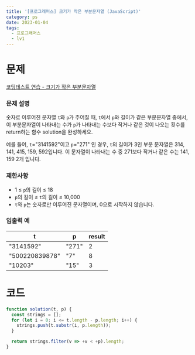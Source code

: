 ```yaml
---
title: '[프로그래머스] 크기가 작은 부분문자열 (JavaScript)'
category: ps
date: 2023-01-04
tags:
  - 프로그래머스
  - lv1
---
```


# 문제

[코딩테스트 연습 - 크기가 작은 부분문자열](https://school.programmers.co.kr/learn/courses/30/lessons/147355)

### 문제 설명

숫자로 이루어진 문자열 `t`와 `p`가 주어질 때, `t`에서 `p`와 길이가 같은 부분문자열 중에서, 이 부분문자열이 나타내는 수가 `p`가 나타내는 수보다 작거나 같은 것이 나오는 횟수를 return하는 함수 solution을 완성하세요.

예를 들어, `t`="3141592"이고 `p`="271" 인 경우, `t`의 길이가 3인 부분 문자열은 314, 141, 415, 159, 592입니다. 이 문자열이 나타내는 수 중 271보다 작거나 같은 수는 141, 159 2개 입니다.

### 제한사항

- 1 ≤ `p`의 길이 ≤ 18
- `p`의 길이 ≤ `t`의 길이 ≤ 10,000
- `t`와 `p`는 숫자로만 이루어진 문자열이며, 0으로 시작하지 않습니다.

### 입출력 예

| t              | p     | result |
| -------------- | ----- | ------ |
| "3141592"      | "271" | 2      |
| "500220839878" | "7"   | 8      |
| "10203"        | "15"  | 3      |

# 코드

```js
function solution(t, p) {
  const strings = [];
  for (let i = 0; i <= t.length - p.length; i++) {
    strings.push(t.substr(i, p.length));
  }

  return strings.filter(v => +v < +p).length;
}
```
